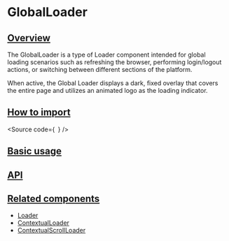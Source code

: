 

<Meta of={Stories} />

# GlobalLoader

## [Overview](#overview)

The GlobalLoader is a type of Loader component intended for global loading scenarios such as refreshing the browser, performing login/logout actions, or switching between different sections of the platform.

When active, the Global Loader displays a dark, fixed overlay that covers the entire page and utilizes an animated logo as the loading indicator.

## [How to import](#how-to-import)

<Source
  code={`
`}
/>

## [Basic usage](#basic-usage)

<Canvas of={Stories.Base} />

## [API](#api)

<ArgTypes of={Stories} />

## [Related components](#related-components)

- [Loader](?path=/docs/components-core-feedback-loader--docs)
- [ContextualLoader](?path=/docs/components-core-feedback-loader-contextualloader--docs)
- [ContextualScrollLoader](?path=/docs/components-core-feedback-loader-contextualscrollloader--docs)
